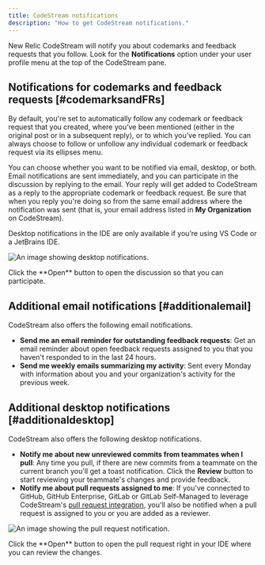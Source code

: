 ```yaml
---
title: CodeStream notifications
description: "How to get CodeStream notifications."
---
```


New Relic CodeStream will notify you about codemarks and feedback requests that
you follow. Look for the **Notifications** option under your user profile menu
at the top of the CodeStream pane.

## Notifications for codemarks and feedback requests [#codemarksandFRs]

By default, you're set to automatically follow any codemark or feedback request
that you created, where you’ve been mentioned (either in the original post or in
a subsequent reply), or to which you’ve replied. You can always choose to follow
or unfollow any individual codemark or feedback request via its ellipses menu.

You can choose whether you want to be notified via email, desktop, or both.
Email notifications are sent immediately, and you can participate in the
discussion by replying to the email. Your reply will get added to CodeStream as
a reply to the appropriate codemark or feedback request. Be sure that when you
reply you're doing so from the same email address where the notification was
sent (that is, your email address listed in **My Organization** on CodeStream). 

Desktop notifications in the IDE are only available if you’re using VS Code or a
JetBrains IDE.

![An image showing desktop notifications.](/images/DesktopNotification2.png "Desktop notifications")

<figcaption>Click the **Open** button to open the discussion so that you can participate.</figcaption>

## Additional email notifications [#additionalemail]

CodeStream also offers the following email notifications.

* **Send me an email reminder for outstanding feedback requests**: Get an email reminder about open feedback requests assigned to you that you haven't responded to in the last 24 hours.
* **Send me weekly emails summarizing my activity**: Sent every Monday with information about you and your organization's activity for the previous week.

## Additional desktop notifications [#additionaldesktop]

CodeStream also offers the following desktop notifications.

* **Notify me about new unreviewed commits from teammates when I pull**: Any time you pull, if there are new commits from a teammate on the current branch you'll get a toast notification. Click the **Review** button to start reviewing your teammate's changes and provide feedback.
* **Notify me about pull requests assigned to me**: If you've connected to GitHub, GitHub Enterprise, GitLab or GitLab Self-Managed to leverage CodeStream's [pull request integration](/docs/codestream/how-use-codestream/pull-requests), you'll also be notified when a pull request is assigned to you or you are added as a reviewer.

![An image showing the pull request notification.](/images/PullRequestNotification.png "Pull request")

<figcaption>Click the **Open** button to open the pull request right in your IDE where you can review the changes.</figcaption>


